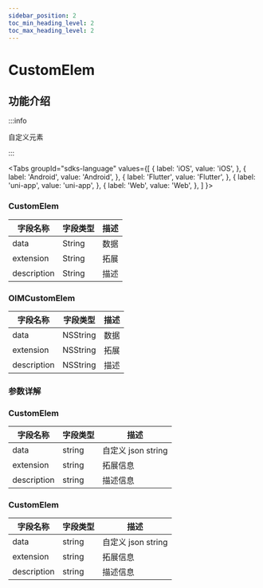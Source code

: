 ```yaml
---
sidebar_position: 2
toc_min_heading_level: 2
toc_max_heading_level: 2
---
```


# CustomElem

## 功能介绍

:::info

自定义元素

:::

<Tabs
groupId="sdks-language"
values={[
{ label: 'iOS', value: 'iOS', },
{ label: 'Android', value: 'Android', },
{ label: 'Flutter', value: 'Flutter', },
{ label: 'uni-app', value: 'uni-app', },
{ label: 'Web', value: 'Web', },
]
}>

<TabItem value="Flutter">

### CustomElem

| 字段名称    | 字段类型 | 描述 |
| ----------- | -------- | ---- |
| data        | String   | 数据 |
| extension   | String   | 拓展 |
| description | String   | 描述 |

</TabItem>

<TabItem value="iOS">

### OIMCustomElem

| 字段名称    | 字段类型 | 描述 |
| ----------- | -------- | ---- |
| data        | NSString | 数据 |
| extension   | NSString | 拓展 |
| description | NSString | 描述 |

</TabItem>

<TabItem value="Android">

### 参数详解

</TabItem>

<TabItem value="Web">

### CustomElem

| 字段名称    | 字段类型 | 描述               |
| ----------- | -------- | ------------------ |
| data        | string   | 自定义 json string |
| extension   | string   | 拓展信息           |
| description | string   | 描述信息           |

</TabItem>

<TabItem value="uni-app">

### CustomElem

| 字段名称    | 字段类型 | 描述               |
| ----------- | -------- | ------------------ |
| data        | string   | 自定义 json string |
| extension   | string   | 拓展信息           |
| description | string   | 描述信息           |

</TabItem>

</Tabs>
